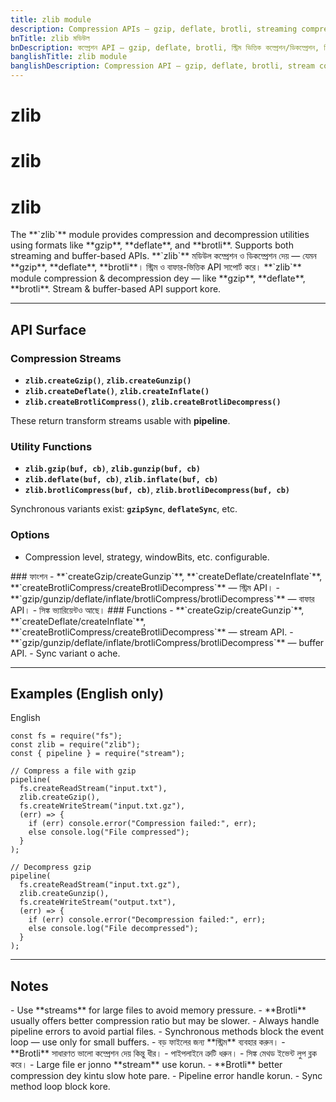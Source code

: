 ```yaml
---
title: zlib module
description: Compression APIs — gzip, deflate, brotli, streaming compression/decompression, synchronous and asynchronous utilities.
bnTitle: zlib মডিউল
bnDescription: কম্প্রেশন API — gzip, deflate, brotli, স্ট্রিম ভিত্তিক কম্প্রেশন/ডিকম্প্রেশন, সিঙ্ক ও অ্যাসিঙ্ক ইউটিলিটি।
banglishTitle: zlib module
banglishDescription: Compression API — gzip, deflate, brotli, stream compression/decompression, sync & async utilities.
---
```


# <I18nEnglish>zlib</I18nEnglish>
# <I18nBangla>zlib</I18nBangla>
# <I18nBanglish>zlib</I18nBanglish>

<I18nEnglish>
The **`zlib`** module provides compression and decompression utilities using formats like **gzip**, **deflate**, and **brotli**. Supports both streaming and buffer-based APIs.
</I18nEnglish>

<I18nBangla>
**`zlib`** মডিউল কম্প্রেশন ও ডিকম্প্রেশন দেয় — যেমন **gzip**, **deflate**, **brotli**। স্ট্রিম ও বাফার-ভিত্তিক API সাপোর্ট করে।
</I18nBangla>

<I18nBanglish>
**`zlib`** module compression & decompression dey — like **gzip**, **deflate**, **brotli**. Stream & buffer-based API support kore.
</I18nBanglish>

---

## API Surface

<I18nEnglish>

### Compression Streams
- **`zlib.createGzip()`**, **`zlib.createGunzip()`**  
- **`zlib.createDeflate()`**, **`zlib.createInflate()`**  
- **`zlib.createBrotliCompress()`**, **`zlib.createBrotliDecompress()`**  

These return transform streams usable with **pipeline**.

### Utility Functions
- **`zlib.gzip(buf, cb)`**, **`zlib.gunzip(buf, cb)`**  
- **`zlib.deflate(buf, cb)`**, **`zlib.inflate(buf, cb)`**  
- **`zlib.brotliCompress(buf, cb)`**, **`zlib.brotliDecompress(buf, cb)`**  

Synchronous variants exist: **`gzipSync`**, **`deflateSync`**, etc.

### Options
- Compression level, strategy, windowBits, etc. configurable.  

</I18nEnglish>

<I18nBangla>
### ফাংশন
- **`createGzip/createGunzip`**, **`createDeflate/createInflate`**, **`createBrotliCompress/createBrotliDecompress`** — স্ট্রিম API।  
- **`gzip/gunzip/deflate/inflate/brotliCompress/brotliDecompress`** — বাফার API।  
- সিঙ্ক ভ্যারিয়েন্টও আছে।  
</I18nBangla>

<I18nBanglish>
### Functions
- **`createGzip/createGunzip`**, **`createDeflate/createInflate`**, **`createBrotliCompress/createBrotliDecompress`** — stream API.  
- **`gzip/gunzip/deflate/inflate/brotliCompress/brotliDecompress`** — buffer API.  
- Sync variant o ache.  
</I18nBanglish>

---

## Examples (English only)

<Tabs defaultValue="english" className="w-full">
  <TabsList>
    <TabsTrigger value="english">English</TabsTrigger>
  </TabsList>

  <TabsContent value="english">

```bnl
const fs = require("fs");
const zlib = require("zlib");
const { pipeline } = require("stream");

// Compress a file with gzip
pipeline(
  fs.createReadStream("input.txt"),
  zlib.createGzip(),
  fs.createWriteStream("input.txt.gz"),
  (err) => {
    if (err) console.error("Compression failed:", err);
    else console.log("File compressed");
  }
);

// Decompress gzip
pipeline(
  fs.createReadStream("input.txt.gz"),
  zlib.createGunzip(),
  fs.createWriteStream("output.txt"),
  (err) => {
    if (err) console.error("Decompression failed:", err);
    else console.log("File decompressed");
  }
);
```
  </TabsContent>
</Tabs>

---

## Notes

<I18nEnglish>
- Use **streams** for large files to avoid memory pressure.  
- **Brotli** usually offers better compression ratio but may be slower.  
- Always handle pipeline errors to avoid partial files.  
- Synchronous methods block the event loop — use only for small buffers.  
</I18nEnglish>

<I18nBangla>
- বড় ফাইলের জন্য **স্ট্রিম** ব্যবহার করুন।  
- **Brotli** সাধারণত ভালো কম্প্রেশন দেয় কিন্তু ধীর।  
- পাইপলাইনে ত্রুটি ধরুন।  
- সিঙ্ক মেথড ইভেন্ট লুপ ব্লক করে।  
</I18nBangla>

<I18nBanglish>
- Large file er jonno **stream** use korun.  
- **Brotli** better compression dey kintu slow hote pare.  
- Pipeline error handle korun.  
- Sync method loop block kore.  
</I18nBanglish>
